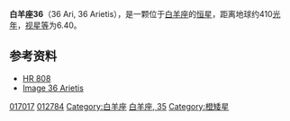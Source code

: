 {{Starbox short |
| name=白羊座36<br>36 Arietis
| epoch=[[J2000.0|J2000.0]]
| constell=[[白羊座|白羊座]]
| 星官=
| ra=02<sup>h</sup> 44<sup>m</sup> 19.1126<sup>s</sup>
| dec= +17° 45' 50.14"
| spectral=K2III
| appmag_v=6.4
| dist_ly=约 410
| dist_pc=约 130
| names=[[GCRV|GCRV]] 1545, [[Bright_Star_Catalogue|HR]] 808, [[Astronomische_Gesellschaft_Katalog|AG]]+17 237, [[IRAS|IRAS]] 02415+1733, [[Tycho_Catalogue|TYC]] 1226-2017-1, [[AGKR|AGKR]] 2394, [[Guide_Star_Catalog|GSC]] 01226-02017, [[2MASS|2MASS]] J02441912+1745501, [[Photoelectric_Catalogue|UBV]] 2712, [[Durchmusterung|BD]]+17 426, [[Henry_Draper_Catalogue|HD]] 17017, [[Tokyo_Photoelectric_Meridian_Circle_Catalog|PMC]] 90-93 1210, [[Yale_Observatory_Zone_Catalog|YZ]] 17 738, [[FK5|FK5]] 2190, [[Hipparcos_Input_Catalogue|HIC]] 12784, [[PPM_Star_Catalogue|PPM]] 118499, [[Boss_General_Catalogue|GC]] 3294, [[Hipparcos_Catalogue|HIP]] 12784, [[Smithsonian_Astrophysical_Observatory_Star_Catalog|SAO]] 93081  
| Simbad = HD+17017
}}
'''白羊座36'''（36 Ari, 36 Arietis），是一颗位于[[白羊座|白羊座]]的[[恒星|恒星]]，距离地球约410[[光年|光年]]，[[视星等|视星等]]为6.40。

==参考资料==
* [http://webviz.u-strasbg.fr/viz-bin/VizieR-S?HR%20808 HR 808] {{Wayback|url=http://webviz.u-strasbg.fr/viz-bin/VizieR-S?HR%20808 |date=20200914230123 }}
* [http://aladin.u-strasbg.fr/AladinPreview?-c=02+44+19.1126%2B17+45+50.140&ident=*++36+Ari&submit=Aladin+previewer Image 36 Arietis]

{{Stars of Aries}}

[[Category:HD和HDE天體|017017]]
[[Category:HIP天體|012784]]
[[Category:白羊座|Category:白羊座]]
[[Category:佛氏天體|白羊座, 35]]
[[Category:橙矮星|Category:橙矮星]]
